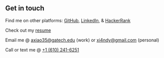 ## Get in touch

Find me on other platforms: [GitHub](https://github.com/axiao35), [LinkedIn](https://www.linkedin.com/in/axiao35/), & [HackerRank](https://www.hackerrank.com/profile/axiao35)  
  
Check out my [resume](https://axiao35.github.io/Portfolio/static/resume.pdf)  
  
Email me @ [axiao35@gatech.edu](mailto:axiao35@gatech.edu) (work) or [xi4ndy@gmail.com](mailto:xi4ndy@gmail.com) (personal)  
  
Call or text me @ [+1 (610) 241-6251](tel:+1-610-241-6251)
